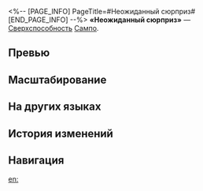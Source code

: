 <%-- [PAGE_INFO]
PageTitle=#Неожиданный сюрприз#
[END_PAGE_INFO] --%>
{{Навык Инфобокс
|Название         = Неожиданный сюрприз
|Изображение      = Навык Неожиданный сюрприз.png
|Персонаж         = Сампо
|Тип              = Сверхспособность
|Тэг              = Групповая атака
|УронСтойк        = 20
|ЭнергияГен       = 5
|Энергия          = 120
|Длительность     = 
|Описание         = Наносит всем противникам ветряной урон, равный {{Цвет|Выделенный|96%—172,8%}} от силы атаки Сампо, и имеет {{Доп эффект|базовый шанс}} 100% повысить получаемый целью периодический урон на {{Цвет|Выделенный|20%—32%}} на 2 хода.
|Свойство1        = 
|Масштабирование1 = 
}}
'''«Неожиданный сюрприз»''' — [[Сверхспособность]] [[Сампо]].

==Превью==
{{Превью
|Файл = Неожиданный сюрприз Превью
}}

==Масштабирование==
{{Масштабирование навыка|тип=Сверхспособность
|96%;102.4%;108.8%;115.2%;121.6%;128%;136%;144%;152%;160%;166.4%;172.8%;179.2%;185.6%;192%
|20%;21%;22%;23%;24%;25%;26.25%;27.5%;28.75%;30%;31%;32%;33%;34%;35%
}}

==На других языках==
{{На других языках
|en   = Surprise Present
|zhs  = 惊喜礼盒
|zht  = 驚喜禮盒
|ja   = サプライズボックス
|ko   = 서프라이즈 선물 상자
|es   = Regalo sorpresa
|fr   = Cadeau surprise
|ru   = Неожиданный сюрприз
|th   = Surprise Present
|vi   = Món Quà Bất Ngờ
|de   = Überraschungsgeschenk
|id   = Surprise Present
|pt   = Presente Surpresa
}}

==История изменений==
{{История изменений|3.5}}

==Навигация==
{{Навык Навбокс|Сампо}}

[[en:]]